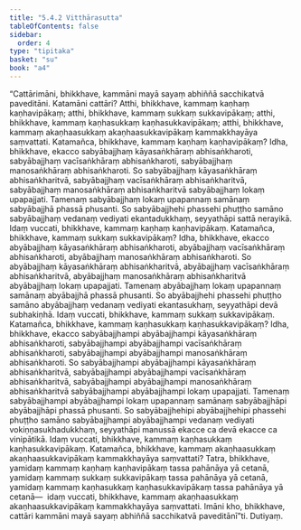 ```yaml
---
title: "5.4.2 Vitthārasutta"
tableOfContents: false
sidebar:
  order: 4
type: "tipitaka"
basket: "su"
book: "a4"
---
```



<DynamicBreadcrumb />

<Division number="233" book="a4">

<Paragraph number="1427" book="a4">
“Cattārimāni, bhikkhave, kammāni mayā sayaṃ abhiññā sacchikatvā paveditāni. Katamāni cattāri? Atthi, bhikkhave, kammaṃ kaṇhaṃ kaṇhavipākaṃ; atthi, bhikkhave, kammaṃ sukkaṃ sukkavipākaṃ; atthi, bhikkhave, kammaṃ kaṇhasukkaṃ kaṇhasukkavipākaṃ; atthi, bhikkhave, kammaṃ akaṇhaasukkaṃ akaṇhaasukkavipākaṃ kammakkhayāya saṃvattati.
</Paragraph>

<Paragraph number="1428" book="a4">
Katamañca, bhikkhave, kammaṃ kaṇhaṃ kaṇhavipākaṃ? Idha, bhikkhave, ekacco sabyābajjhaṃ kāyasaṅkhāraṃ abhisaṅkharoti, sabyābajjhaṃ vacīsaṅkhāraṃ abhisaṅkharoti, sabyābajjhaṃ manosaṅkhāraṃ abhisaṅkharoti. So sabyābajjhaṃ kāyasaṅkhāraṃ abhisaṅkharitvā, sabyābajjhaṃ vacīsaṅkhāraṃ abhisaṅkharitvā, sabyābajjhaṃ manosaṅkhāraṃ abhisaṅkharitvā sabyābajjhaṃ lokaṃ upapajjati. Tamenaṃ sabyābajjhaṃ lokaṃ upapannaṃ samānaṃ sabyābajjhā phassā phusanti. So sabyābajjhehi phassehi phuṭṭho samāno sabyābajjhaṃ vedanaṃ vediyati ekantadukkhaṃ, seyyathāpi sattā nerayikā. Idaṃ vuccati, bhikkhave, kammaṃ kaṇhaṃ kaṇhavipākaṃ.
</Paragraph>

<Paragraph number="1429" book="a4">
Katamañca, bhikkhave, kammaṃ sukkaṃ sukkavipākaṃ? Idha, bhikkhave, ekacco abyābajjhaṃ kāyasaṅkhāraṃ abhisaṅkharoti, abyābajjhaṃ vacīsaṅkhāraṃ abhisaṅkharoti, abyābajjhaṃ manosaṅkhāraṃ abhisaṅkharoti. So abyābajjhaṃ kāyasaṅkhāraṃ abhisaṅkharitvā, abyābajjhaṃ vacīsaṅkhāraṃ abhisaṅkharitvā, abyābajjhaṃ manosaṅkhāraṃ abhisaṅkharitvā abyābajjhaṃ lokaṃ upapajjati. Tamenaṃ abyābajjhaṃ lokaṃ upapannaṃ samānaṃ abyābajjhā phassā phusanti. So abyābajjhehi phassehi phuṭṭho samāno abyābajjhaṃ vedanaṃ vediyati ekantasukhaṃ, seyyathāpi devā subhakiṇhā. Idaṃ vuccati, bhikkhave, kammaṃ sukkaṃ sukkavipākaṃ.
</Paragraph>

<Paragraph number="1430" book="a4">
Katamañca, bhikkhave, kammaṃ kaṇhasukkaṃ kaṇhasukkavipākaṃ? Idha, bhikkhave, ekacco sabyābajjhampi abyābajjhampi kāyasaṅkhāraṃ abhisaṅkharoti, sabyābajjhampi abyābajjhampi vacīsaṅkhāraṃ abhisaṅkharoti, sabyābajjhampi abyābajjhampi manosaṅkhāraṃ abhisaṅkharoti. So sabyābajjhampi abyābajjhampi kāyasaṅkhāraṃ abhisaṅkharitvā, sabyābajjhampi abyābajjhampi vacīsaṅkhāraṃ abhisaṅkharitvā, sabyābajjhampi abyābajjhampi manosaṅkhāraṃ abhisaṅkharitvā sabyābajjhampi abyābajjhampi lokaṃ upapajjati. Tamenaṃ sabyābajjhampi abyābajjhampi lokaṃ upapannaṃ samānaṃ sabyābajjhāpi abyābajjhāpi phassā phusanti. So sabyābajjhehipi abyābajjhehipi phassehi phuṭṭho samāno sabyābajjhampi abyābajjhampi vedanaṃ vediyati vokiṇṇasukhadukkhaṃ, seyyathāpi manussā ekacce ca devā ekacce ca vinipātikā. Idaṃ vuccati, bhikkhave, kammaṃ kaṇhasukkaṃ kaṇhasukkavipākaṃ.
</Paragraph>

<Paragraph number="1431" book="a4">
Katamañca, bhikkhave, kammaṃ akaṇhaasukkaṃ akaṇhaasukkavipākaṃ kammakkhayāya saṃvattati? Tatra, bhikkhave, yamidaṃ kammaṃ kaṇhaṃ kaṇhavipākaṃ tassa pahānāya yā cetanā, yamidaṃ kammaṃ sukkaṃ sukkavipākaṃ tassa pahānāya yā cetanā, yamidaṃ kammaṃ kaṇhasukkaṃ kaṇhasukkavipākaṃ tassa pahānāya yā cetanā—  idaṃ vuccati, bhikkhave, kammaṃ akaṇhaasukkaṃ akaṇhaasukkavipākaṃ kammakkhayāya saṃvattati. Imāni kho, bhikkhave, cattāri kammāni mayā sayaṃ abhiññā sacchikatvā paveditānī”ti.

</Paragraph>
</Division>

<Paragraph number="1432" type="center" book="a4">
Dutiyaṃ.
</Paragraph>